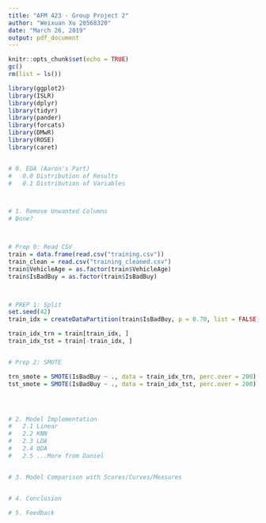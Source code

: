 ```yaml
---
title: "AFM 423 - Group Project 2"
author: "Weixuan Xu 20568320"
date: "March 26, 2019"
output: pdf_document
---
```


```r
knitr::opts_chunk$set(echo = TRUE)
gc()
rm(list = ls())
```


```r
library(ggplot2)
library(ISLR)
library(dplyr)
library(tidyr)
library(pander)
library(forcats)
library(DMwR)
library(ROSE)
library(caret)


# 0. EDA (Aaron's Part)
#   0.0 Distribution of Results
#   0.1 Distribution of Variables



# 1. Remove Unwanted Columns
# Done?



# Prep 0: Read CSV
train = data.frame(read.csv("training.csv"))
train_clean = read.csv("training_cleaned.csv")
train$VehicleAge = as.factor(train$VehicleAge)
train$IsBadBuy = as.factor(train$IsBadBuy)



# PREP 1: Split
set.seed(42)
train_idx = createDataPartition(train$IsBadBuy, p = 0.70, list = FALSE)

train_idx_trn = train[train_idx, ]
train_idx_tst = train[-train_idx, ]


# Prep 2: SMOTE

trn_smote = SMOTE(IsBadBuy ~ ., data = train_idx_trn, perc.over = 200)
tst_smote = SMOTE(IsBadBuy ~ ., data = train_idx_tst, perc.over = 200)




# 2. Model Implementation
#   2.1 Linear
#   2.2 KNN
#   2.3 LDA
#   2.4 QDA
#   2.5 ...More from Daniel


# 3. Model Comparison with Scores/Curves/Measures


# 4. Conclusion

# 5. Feedback

```
